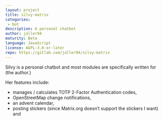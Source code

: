 ```yaml
---
layout: project
title: silvy-matrix
categories: 
 - bot
description: A personal chatbot
author: jaller94
maturity: Beta
language: JavaScript
license: AGPL-3.0-or-later
repo: https://gitlab.com/jaller94/silvy-matrix
---
```


Silvy is a personal chatbot and most modules are specifically written for (the author.)

Her features include:

* manages / calculates TOTP 2-Factor Authentication codes,
* OpenStreetMap change notifications,
* an advent calendar,
* posting stickers (since Matrix.org doesn’t support the stickers I want) and
